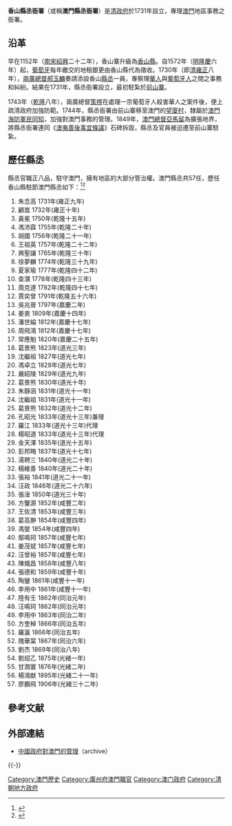 '''香山縣丞衙署'''（或稱'''澳門縣丞衙署'''）是[[清政府|清政府]]於1731年設立，專理[[澳門|澳門]]地區事務之衙署。

==沿革==
早在1152年（[[南宋|南宋]][[紹興|紹興]]二十二年），香山寨升級為[[香山縣|香山縣]]。自1572年（[[明|明]][[隆庆_(明朝)|隆慶]]六年）起，[[葡萄牙|葡萄牙]]每年繳交的地租銀更由香山縣代為徵收。1730年（即[[清|清]][[雍正|雍正]]八年），[[兩廣總督|兩廣總督]][[郝玉麟|郝玉麟]]奏請添設香山[[縣丞|縣丞]]一員，專察理[[華人|華人]]與[[葡萄牙人|葡萄牙人]]之間之事務和糾紛。結果在1731年，縣丞衙署設立，最初駐紮於[[前山寨|前山寨]]。

1743年（[[乾隆|乾隆]]八年），兩廣總督[[策楞|策楞]]在處理一宗葡萄牙人殺害華人之案件後，便上疏清政府加強防範。1744年，縣丞衙署由前山寨移至澳門的[[望廈村|望廈村]]，隸屬於[[澳門同知|澳門海防軍民同知]]，加強對澳門事務的管理。1849年，[[澳門總督|澳門總督]][[亞馬留|亞馬留]]為擴張地界，將縣丞衙署連同《[[澳夷善後事宜條議|澳夷善後事宜條議]]》石碑拆毀，縣丞及官員被迫遷至前山寨駐紮。

==歷任縣丞==
縣丞官職正八品，駐守澳門，擁有地區的大部分管治權。澳門縣丞共57任，歷任香山縣駐節澳門縣丞如下：<ref>{{Cite book|chapterurl=http://www.macaudata.com/macaubook/encyclopedia/documents/690.htm|title=澳門百科全書|chapter=附件3.1 歷任香山縣駐節澳門縣丞(1731～1906)|access-date=2017-08-31|archive-date=2016-01-05|archive-url=https://web.archive.org/web/20160105174841/http://www.macaudata.com/macaubook/encyclopedia/documents/690.htm|dead-url=yes}}</ref><ref>{{Cite web |url=http://zszx.zsnews.cn/Article/view/cateid/281/id/31801.html |title=中国人民政治协商会议中山市委员会：香山县历任县丞驻节澳门表 |accessdate=2017-08-31 |archive-date=2017-09-01 |archive-url=https://web.archive.org/web/20170901031123/http://zszx.zsnews.cn/Article/view/cateid/281/id/31801.html |dead-url=no }}</ref>
# 朱念高 1731年(雍正九年) 
# 顧嵩   1732年(雍正十年)　
# 黃冕   1750年(乾隆十五年)
# 馮沛霖 1755年(乾隆二十年)
# 胡國   1756年(乾隆二十一年) 
# 王祖英 1757年(乾隆二十二年)
# 興聖讓 1765年(乾隆三十年)
# 徐夢麟 1774年(乾隆三十九年) 
# 夏家瑜 1777年(乾隆四十二年)
# 查潛   1778年(乾隆四十三年)
# 周克達 1782年(乾隆四十七年)
# 賈奕曾 1791年(乾隆五十六年)
# 吳兆晉 1797年(嘉慶二年)　
# 姜衷   1809年(嘉慶十四年)
# 潘世綸 1812年(嘉慶十七年)
# 周飛鴻 1812年(嘉慶十七年)
# 常應魁 1820年(嘉慶二十五年)
# 葛景熊 1823年(道光三年)　
# 沈繼祖 1827年(道光七年)　
# 馮卓立 1828年(道光七年)　
# 嚴紹陵 1829年(道光九年)　
# 葛景熊 1830年(道光十年)　
# 朱靜涵 1831年(道光十一年)
# 沈繼祖 1831年(道光十一年)
# 葛景熊 1832年(道光十二年)
# 孔昭光 1833年(道光十三年)兼理
# 羅江   1833年(道光十三年)代理
# 楊昭道 1833年(道光十三年)代理
# 金天澤 1835年(道光十五年)
# 彭邦畮 1837年(道光十七年)
# 湯聘三 1840年(道光二十年)
# 楊維善 1840年(道光二十年)
# 張裕   1841年(道光二十一年)
# 汪政   1846年(道光二十六年)
# 張淦   1850年(道光三十年)
# 方鑒源 1852年(咸豐二年)　
# 王佐清 1853年(咸豐三年)　
# 葛高翀 1854年(咸豐四年)　
# 馮燮   1854年(咸豐四年)　
# 鄢鳴珂 1857年(咸豐七年)　
# 姜茂斌 1857年(咸豐七年)　
# 汪曾裕 1857年(咸豐七年)　
# 陳熾昌 1858年(咸豐八年)　
# 張德和 1859年(咸豐十年)　
# 陶鑾   1861年(咸豐十一年)
# 李用中 1861年(咸豐十一年)
# 陸有壬 1862年(同治元年)　
# 汪鳴珂 1862年(同治元年)　
# 李用中 1863年(同治二年)　
# 方奎棹 1866年(同治五年)　
# 羅瀛   1866年(同治五年)　
# 隗華棠 1867年(同治六年)　
# 劉杰   1869年(同治八年)　
# 劉炤乙 1875年(光緒一年)　
# 甘潤寰 1876年(光緒二年)　
# 楊鴻猷 1895年(光緒二十一年)
# 廖鵬飛 1906年(光緒三十二年)

==參考文献==
<references/>

==外部連結==
* [https://web.archive.org/web/20070929090903/http://www.ndcnc.gov.cn/datalib/2004/AreaSummary/DL/DL-20040218130043/ 中國政府對澳門的管理]（archive）

{{-}}
{{澳門已消失建制|cat=各種機關}}

{{DEFAULTSORT:X香山縣丞衙署}}
[[Category:澳門歷史|Category:澳門歷史]]
[[Category:廣州府澳門職官|Category:廣州府澳門職官]]
[[Category:澳门政府|Category:澳门政府]]
[[Category:清朝地方政府|Category:清朝地方政府]]